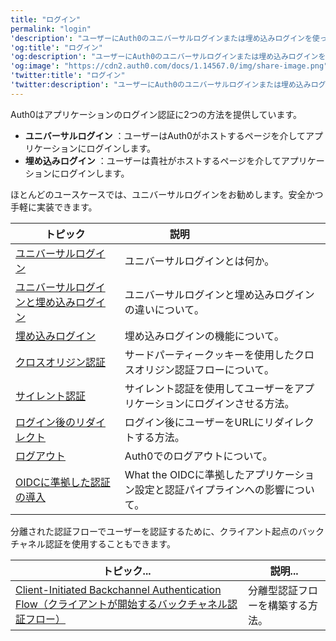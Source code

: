 ```yaml
---
title: "ログイン"
permalink: "login"
'description': "ユーザーにAuth0のユニバーサルログインまたは埋め込みログインを使ったログイン認証を実装する方法について説明します。"
'og:title': "ログイン"
'og:description': "ユーザーにAuth0のユニバーサルログインまたは埋め込みログインを使ったログイン認証を実装する方法について説明します。"
'og:image': "https://cdn2.auth0.com/docs/1.14567.0/img/share-image.png"
'twitter:title': "ログイン"
'twitter:description': "ユーザーにAuth0のユニバーサルログインまたは埋め込みログインを使ったログイン認証を実装する方法について説明します。"
---
```


Auth0はアプリケーションのログイン認証に2つの方法を提供しています。

* **ユニバーサルログイン** ：ユーザーはAuth0がホストするページを介してアプリケーションにログインします。
* **埋め込みログイン** ：ユーザーは貴社がホストするページを介してアプリケーションにログインします。

ほとんどのユースケースでは、ユニバーサルログインをお勧めします。安全かつ手軽に実装できます。

<table class="table"><thead>
<tr>
<th><b>トピック</b></th>
<th><b>説明</b>                                </th>
</tr>
</thead>
<tbody>
<tr>
<td><a href="/docs/ja-jp/login/universal-login">ユニバーサルログイン</a></td>
<td>ユニバーサルログインとは何か。</td>
</tr>
<tr>
<td><a href="/docs/ja-jp/login/universal-vs-embedded-login">ユニバーサルログインと埋め込みログイン</a></td>
<td>ユニバーサルログインと埋め込みログインの違いについて。</td>
</tr>
<tr>
<td><a href="/docs/ja-jp/login/embedded-login">埋め込みログイン</a></td>
<td>埋め込みログインの機能について。</td>
</tr>
<tr>
<td><a href="/docs/ja-jp/login/cross-origin-authentication">クロスオリジン認証</a></td>
<td>サードパーティークッキーを使用したクロスオリジン認証フローについて。</td>
</tr>
<tr>
<td><a href="/docs/ja-jp/login/configure-silent-authentication">サイレント認証</a></td>
<td>サイレント認証を使用してユーザーをアプリケーションにログインさせる方法。</td>
</tr>
<tr>
<td><a href="/docs/ja-jp/login/redirect-users-after-login">ログイン後のリダイレクト</a></td>
<td>ログイン後にユーザーをURLにリダイレクトする方法。</td>
</tr>
<tr>
<td><a href="/docs/ja-jp/login/logout">ログアウト</a></td>
<td>Auth0でのログアウトについて。</td>
</tr>
<tr>
<td><a href="/docs/ja-jp/authenticate/login/oidc-conformant-authentication">OIDCに準拠した認証の導入</a></td>
<td>What the OIDCに準拠したアプリケーション設定と認証パイプラインへの影響について。</td>
</tr>
</tbody>
</table>

分離された認証フローでユーザーを認証するために、クライアント起点のバックチャネル認証を使用することもできます。

<table class="table"><thead>
<tr>
<th><b>トピック...</b></th>
<th><b>説明...</b></th>
</tr>
</thead>
<tbody>
<tr>
<td><a href="/docs/ja-jp/get-started/authentication-and-authorization-flow/client-initiated-backchannel-authentication-flow">Client-Initiated Backchannel Authentication Flow（クライアントが開始するバックチャネル認証フロー）</a></td>
<td>分離型認証フローを構築する方法。</td>
</tr>
</tbody>
</table>